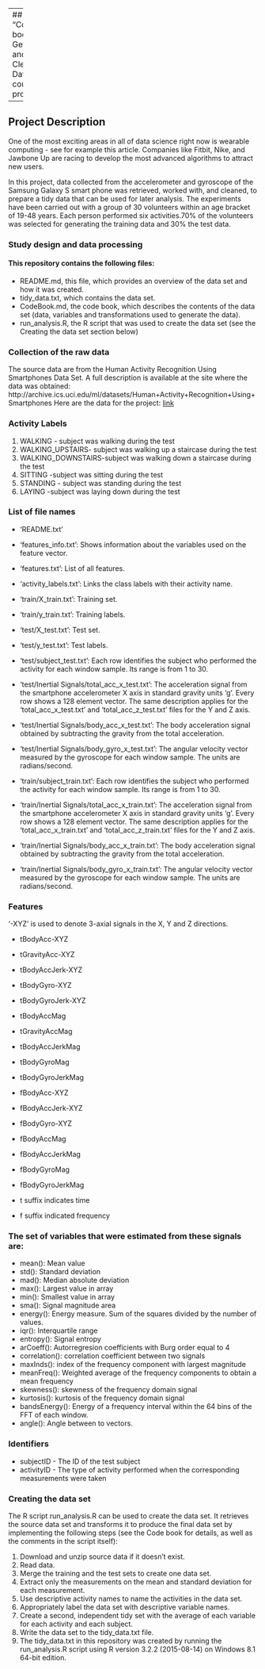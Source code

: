 
---
## title: "Code book for Getting and Cleaning Data course project"

---

## Project Description

One of the most exciting areas in all of data science right now is wearable computing - see for example this article. Companies like Fitbit, Nike, and Jawbone Up are racing to develop the most advanced algorithms to attract new users.

In this project, data collected from the accelerometer and gyroscope of the Samsung Galaxy S smart phone was retrieved, worked with, and cleaned, to prepare a tidy data that can be used for later analysis.
The experiments have been carried out with a group of 30 volunteers within an age bracket of 19-48 years. Each person performed six activities.70% of the volunteers was selected for generating the training data and 30% the test data. 

### Study design and data processing

#### This repository contains the following files:

* README.md, this file, which provides an overview of the data set and how it was created.
* tidy_data.txt, which contains the data set.
* CodeBook.md, the code book, which describes the contents of the data set (data, variables   and transformations used to generate the data).
* run_analysis.R, the R script that was used to create the data set (see the Creating the    data set section below)

### Collection of the raw data

The source data are from the Human Activity Recognition Using Smartphones Data Set. A full description is available at the site where the data was obtained: http://archive.ics.uci.edu/ml/datasets/Human+Activity+Recognition+Using+Smartphones
Here are the data for the project: [link](https://d396qusza40orc.cloudfront.net/getdata%2Fprojectfiles%2FUCI%20HAR%20Dataset.zip)


### Activity Labels

1. WALKING - subject was walking during the test
2. WALKING_UPSTAIRS- subject was walking up a staircase during the test
3. WALKING_DOWNSTAIRS-subject was walking down a staircase during the test
4. SITTING -subject was sitting during the test
5. STANDING - subject was standing during the test
6. LAYING -subject was laying down during the test

### List of file names

- 'README.txt'

- 'features_info.txt': Shows information about the variables used on the feature vector.

- 'features.txt': List of all features.

- 'activity_labels.txt': Links the class labels with their activity name.

- 'train/X_train.txt': Training set.

- 'train/y_train.txt': Training labels.

- 'test/X_test.txt': Test set.

- 'test/y_test.txt': Test labels.
- 'test/subject_test.txt': Each row identifies the subject who performed the activity for each window sample. Its range is from 1 to 30. 

- 'test/Inertial Signals/total_acc_x_test.txt': The acceleration signal from the smartphone accelerometer X axis in standard gravity units 'g'. Every row shows a 128 element vector. The same description applies for the 'total_acc_x_test.txt' and 'total_acc_z_test.txt' files for the Y and Z axis. 

- 'test/Inertial Signals/body_acc_x_test.txt': The body acceleration signal obtained by subtracting the gravity from the total acceleration. 

- 'test/Inertial Signals/body_gyro_x_test.txt': The angular velocity vector measured by the gyroscope for each window sample. The units are radians/second.
- 'train/subject_train.txt': Each row identifies the subject who performed the activity for each window sample. Its range is from 1 to 30. 

- 'train/Inertial Signals/total_acc_x_train.txt': The acceleration signal from the smartphone accelerometer X axis in standard gravity units 'g'. Every row shows a 128 element vector. The same description applies for the 'total_acc_x_train.txt' and 'total_acc_z_train.txt' files for the Y and Z axis. 

- 'train/Inertial Signals/body_acc_x_train.txt': The body acceleration signal obtained by subtracting the gravity from the total acceleration. 

- 'train/Inertial Signals/body_gyro_x_train.txt': The angular velocity vector measured by the gyroscope for each window sample. The units are radians/second.

### Features

'-XYZ' is used to denote 3-axial signals in the X, Y and Z directions.

* tBodyAcc-XYZ
* tGravityAcc-XYZ
* tBodyAccJerk-XYZ
* tBodyGyro-XYZ
* tBodyGyroJerk-XYZ
* tBodyAccMag
* tGravityAccMag
* tBodyAccJerkMag
* tBodyGyroMag
* tBodyGyroJerkMag
* fBodyAcc-XYZ
* fBodyAccJerk-XYZ
* fBodyGyro-XYZ
* fBodyAccMag
* fBodyAccJerkMag
* fBodyGyroMag
* fBodyGyroJerkMag

+ t suffix indicates time
+ f suffix indicated frequency

### The set of variables that were estimated from these signals are: 

* mean(): Mean value
* std(): Standard deviation
* mad(): Median absolute deviation 
* max(): Largest value in array
* min(): Smallest value in array
* sma(): Signal magnitude area
* energy(): Energy measure. Sum of the squares divided by the number of values. 
* iqr(): Interquartile range 
* entropy(): Signal entropy
* arCoeff(): Autorregresion coefficients with Burg order equal to 4
* correlation(): correlation coefficient between two signals
* maxInds(): index of the frequency component with largest magnitude
* meanFreq(): Weighted average of the frequency components to obtain a mean frequency
* skewness(): skewness of the frequency domain signal 
* kurtosis(): kurtosis of the frequency domain signal 
* bandsEnergy(): Energy of a frequency interval within the 64 bins of the FFT of each    window.
* angle(): Angle between to vectors.

### Identifiers

* subjectID - The ID of the test subject
* activityID - The type of activity performed when the corresponding measurements were taken

### Creating the data set

The R script run_analysis.R can be used to create the data set. It retrieves the source data set and transforms it to produce the final data set by implementing the following steps (see the Code book for details, as well as the comments in the script itself):

1. Download and unzip source data if it doesn't exist.
2. Read data.
3. Merge the training and the test sets to create one data set.
4. Extract only the measurements on the mean and standard deviation for each measurement.
5. Use descriptive activity names to name the activities in the data set.
6. Appropriately label the data set with descriptive variable names.
7. Create a second, independent tidy set with the average of each variable for each activity and each subject.
8. Write the data set to the tidy_data.txt file.
9. The tidy_data.txt in this repository was created by running the run_analysis.R script      using R version 3.2.2 (2015-08-14) on Windows 8.1 64-bit edition.


